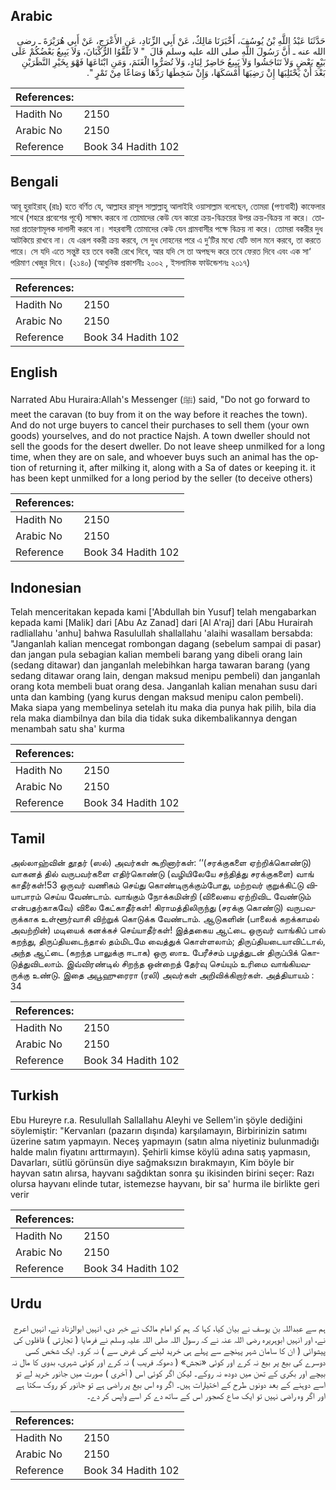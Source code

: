 ## Arabic


<div dir="rtl" lang="ar" style={{fontSize:'larger',backgroundColor:'#f8f9fa',padding:20}}>
حَدَّثَنَا عَبْدُ اللَّهِ بْنُ يُوسُفَ، أَخْبَرَنَا مَالِكٌ، عَنْ أَبِي الزِّنَادِ، عَنِ الأَعْرَجِ، عَنْ أَبِي هُرَيْرَةَ ـ رضى الله عنه ـ أَنَّ رَسُولَ اللَّهِ صلى الله عليه وسلم قَالَ ‏ "‏ لاَ تَلَقَّوُا الرُّكْبَانَ، وَلاَ يَبِيعُ بَعْضُكُمْ عَلَى بَيْعِ بَعْضٍ وَلاَ تَنَاجَشُوا وَلاَ يَبِيعُ حَاضِرٌ لِبَادٍ، وَلاَ تُصَرُّوا الْغَنَمَ، وَمَنِ ابْتَاعَهَا فَهْوَ بِخَيْرِ النَّظَرَيْنِ بَعْدَ أَنْ يَحْتَلِبَهَا إِنْ رَضِيَهَا أَمْسَكَهَا، وَإِنْ سَخِطَهَا رَدَّهَا وَصَاعًا مِنْ تَمْرٍ ‏"‏‏.‏
</div>
<div style={{backgroundColor:'#f8f9fa',padding:20, marginBottom: 10}}><table> <thead> <tr> <th>References:</th> <th></th> </tr> </thead> <tbody><tr><td>Hadith No</td><td>2150</td></tr><tr><td>Arabic No</td><td>2150</td></tr><tr><td>Reference</td><td>Book 34 Hadith 102</td></tr></tbody></table></div>

## Bengali


<div dir="ltr" lang="bn" style={{fontSize:'larger',backgroundColor:'#f8f9fa',padding:20}}>
আবূ হুরাইরাহ্ (রাঃ) হতে বর্ণিত যে, আল্লাহর রাসূল সাল্লাল্লাহু আলাইহি ওয়াসাল্লাম বলেছেন, তোমরা (পণ্যবাহী) কাফেলার সাথে (শহরে প্রবেশের পূর্বে) সাক্ষাৎ করবে না তোমাদের কেউ যেন কারো ক্রয়-বিক্রয়ের উপর ক্রয়-বিক্রয় না করে। তোমরা প্রতারণামূলক দালালী করবে না। শহরবাসী তোমাদের কেউ যেন গ্রামবাসীর পক্ষে বিক্রয় না করে। তোমরা বকরীর দুধ আটকিয়ে রাখবে না। যে এরূপ বকরী ক্রয় করবে, সে দুধ দোহনের পরে এ দু’টির মধ্যে যেটি ভাল মনে করবে, তা করতে পারে। সে যদি এতে সন্তুষ্ট হয় তবে বকরী রেখে দিবে, আর যদি সে তা অপছন্দ করে তবে ফেরত দিবে এবং এক সা‘ পরিমাণ খেজুর দিবে। (২১৪০) (আধুনিক প্রকাশনীঃ ২০০২ , ইসলামিক ফাউন্ডেশনঃ ২০১৭)
</div>
<div style={{backgroundColor:'#f8f9fa',padding:20, marginBottom: 10}}><table> <thead> <tr> <th>References:</th> <th></th> </tr> </thead> <tbody><tr><td>Hadith No</td><td>2150</td></tr><tr><td>Arabic No</td><td>2150</td></tr><tr><td>Reference</td><td>Book 34 Hadith 102</td></tr></tbody></table></div>

## English


<div dir="ltr" lang="en" style={{fontSize:'larger',backgroundColor:'#f8f9fa',padding:20}}>
Narrated Abu Huraira:Allah's Messenger (ﷺ) said, "Do not go forward to meet the caravan (to buy from it on the way before it reaches the town). And do not urge buyers to cancel their purchases to sell them (your own goods) yourselves, and do not practice Najsh. A town dweller should not sell the goods for the desert dweller. Do not leave sheep unmilked for a long time, when they are on sale, and whoever buys such an animal has the option of returning it, after milking it, along with a Sa of dates or keeping it. it has been kept unmilked for a long period by the seller (to deceive others)
</div>
<div style={{backgroundColor:'#f8f9fa',padding:20, marginBottom: 10}}><table> <thead> <tr> <th>References:</th> <th></th> </tr> </thead> <tbody><tr><td>Hadith No</td><td>2150</td></tr><tr><td>Arabic No</td><td>2150</td></tr><tr><td>Reference</td><td>Book 34 Hadith 102</td></tr></tbody></table></div>

## Indonesian


<div dir="ltr" lang="id" style={{fontSize:'larger',backgroundColor:'#f8f9fa',padding:20}}>
Telah menceritakan kepada kami ['Abdullah bin Yusuf] telah mengabarkan kepada kami [Malik] dari [Abu Az Zanad] dari [Al A'raj] dari [Abu Hurairah radliallahu 'anhu] bahwa Rasulullah shallallahu 'alaihi wasallam bersabda: "Janganlah kalian mencegat rombongan dagang (sebelum sampai di pasar) dan jangan pula sebagian kalian membeli barang yang dibeli orang lain (sedang ditawar) dan janganlah melebihkan harga tawaran barang (yang sedang ditawar orang lain, dengan maksud menipu pembeli) dan janganlah orang kota membeli buat orang desa. Janganlah kalian menahan susu dari unta dan kambing (yang kurus dengan maksud menipu calon pembeli). Maka siapa yang membelinya setelah itu maka dia punya hak pilih, bila dia rela maka diambilnya dan bila dia tidak suka dikembalikannya dengan menambah satu sha' kurma
</div>
<div style={{backgroundColor:'#f8f9fa',padding:20, marginBottom: 10}}><table> <thead> <tr> <th>References:</th> <th></th> </tr> </thead> <tbody><tr><td>Hadith No</td><td>2150</td></tr><tr><td>Arabic No</td><td>2150</td></tr><tr><td>Reference</td><td>Book 34 Hadith 102</td></tr></tbody></table></div>

## Tamil


<div dir="ltr" lang="ta" style={{fontSize:'larger',backgroundColor:'#f8f9fa',padding:20}}>
அல்லாஹ்வின் தூதர் (ஸல்) அவர்கள் கூறினார்கள்: ‘‘(சரக்குகளை ஏற்றிக்கொண்டு) வாகனத் தில் வருபவர்களை எதிர்கொண்டு (வழியிலேயே சந்தித்து சரக்குகளை) வாங் காதீர்கள்!53 ஒருவர் வணிகம் செய்து கொண்டிருக்கும்போது, மற்றவர் குறுக்கிட்டு வியாபாரம் செய்ய வேண்டாம். வாங்கும் நோக்கமின்றி (விலையை ஏற்றிவிட வேண்டும் என்பதற்காகவே) விலை கேட்காதீர்கள்! கிராமத்திலிருந்து (சரக்கு கொண்டு) வருபவருக்காக உள்ளூர்வாசி விற்றுக் கொடுக்க வேண்டாம். ஆடுகளின் (பாலைக் கறக்காமல் அவற்றின்) மடியைக் கனக்கச் செய்யாதீர்கள்! இத்தகைய ஆட்டை ஒருவர் வாங்கிப் பால் கறந்து, திருப்தியடைந்தால் தம்மிடமே வைத்துக் கொள்ளலாம்; திருப்தியடையாவிட்டால், அந்த ஆட்டை (கறந்த பாலுக்கு ஈடாக) ஒரு ஸாஉ பேரீச்சம் பழத்துடன் திருப்பிக் கொடுத்துவிடலாம். இவ்விரண்டில் சிறந்த ஒன்றைத் தேர்வு செய்யும் உரிமை வாங்கியவருக்கு உண்டு. இதை அபூஹுரைரா (ரலி) அவர்கள் அறிவிக்கிறார்கள். அத்தியாயம் : 34
</div>
<div style={{backgroundColor:'#f8f9fa',padding:20, marginBottom: 10}}><table> <thead> <tr> <th>References:</th> <th></th> </tr> </thead> <tbody><tr><td>Hadith No</td><td>2150</td></tr><tr><td>Arabic No</td><td>2150</td></tr><tr><td>Reference</td><td>Book 34 Hadith 102</td></tr></tbody></table></div>

## Turkish


<div dir="ltr" lang="tr" style={{fontSize:'larger',backgroundColor:'#f8f9fa',padding:20}}>
Ebu Hureyre r.a. Resulullah Sallallahu Aleyhi ve Sellem'in şöyle dediğini söylemiştir: "Kervanları (pazarın dışında) karşılamayın, Birbirinizin satımı üzerine satım yapmayın. Neceş yapmayın (satın alma niyetiniz bulunmadığı halde malın fiyatını arttırmayın). Şehirli kimse köylü adına satış yapmasın, Davarları, sütlü görünsün diye sağmaksızın bırakmayın, Kim böyle bir hayvan satın alırsa, hayvanı sağdıktan sonra şu ikisinden birini seçer: Razı olursa hayvanı elinde tutar, istemezse hayvanı, bir sa' hurma ile birlikte geri verir
</div>
<div style={{backgroundColor:'#f8f9fa',padding:20, marginBottom: 10}}><table> <thead> <tr> <th>References:</th> <th></th> </tr> </thead> <tbody><tr><td>Hadith No</td><td>2150</td></tr><tr><td>Arabic No</td><td>2150</td></tr><tr><td>Reference</td><td>Book 34 Hadith 102</td></tr></tbody></table></div>

## Urdu


<div dir="rtl" lang="ur" style={{fontSize:'larger',backgroundColor:'#f8f9fa',padding:20}}>
ہم سے عبداللہ بن یوسف نے بیان کیا، کہا کہ ہم کو امام مالک نے خبر دی، انہیں ابوالزناد نے، انہیں اعرج نے، اور انہیں ابوہریرہ رضی اللہ عنہ نے کہ رسول اللہ صلی اللہ علیہ وسلم نے فرمایا ( تجارتی ) قافلوں کی پیشوائی ( ان کا سامان شہر پہنچے سے پہلے ہی خرید لینے کی غرض سے ) نہ کرو۔ ایک شخص کسی دوسرے کی بیع پر بیع نہ کرے اور کوئی «نجش» ( دھوکہ فریب ) نہ کرے اور کوئی شہری، بدوی کا مال نہ بیچے اور بکری کے تھن میں دودھ نہ روکے۔ لیکن اگر کوئی اس ( آخری ) صورت میں جانور خرید لے تو اسے دوہنے کے بعد دونوں طرح کے اختیارات ہیں۔ اگر وہ اس بیع پر راضی ہے تو جانور کو روک سکتا ہے اور اگر وہ راضی نہیں تو ایک صاع کھجور اس کے ساتھ دے کر اسے واپس کر دے۔
</div>
<div style={{backgroundColor:'#f8f9fa',padding:20, marginBottom: 10}}><table> <thead> <tr> <th>References:</th> <th></th> </tr> </thead> <tbody><tr><td>Hadith No</td><td>2150</td></tr><tr><td>Arabic No</td><td>2150</td></tr><tr><td>Reference</td><td>Book 34 Hadith 102</td></tr></tbody></table></div>